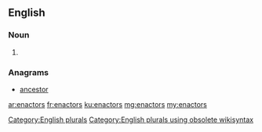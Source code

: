 ==English==

===Noun===
{{head|en}}

# {{plural of|enactor}}

===Anagrams===
* [[ancestor#English|ancestor]]

[[Category:English plurals]][[Category:English plurals using obsolete wikisyntax]]

[[ar:enactors]]
[[fr:enactors]]
[[ku:enactors]]
[[mg:enactors]]
[[my:enactors]]